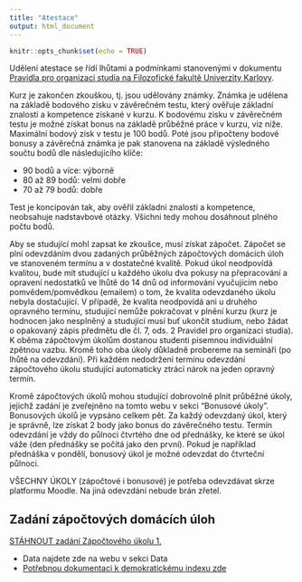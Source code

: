 ```yaml
---
title: "Atestace"
output: html_document
---
```


```r
knitr::opts_chunk$set(echo = TRUE)
```

Udělení atestace se řídí lhůtami a podmínkami stanovenými v dokumentu [Pravidla pro organizaci studia na Filozofické fakultě
Univerzity Karlovy](https://www.ff.cuni.cz/wp-content/uploads/2021/08/Pravidla_pro_organizaci_studia_FFUK_IV_uplne_zneni_z_28-5-2021_ucinne_od_1_10_2021-final-web.pdf). 

Kurz je zakončen zkouškou, tj. jsou udělovány známky. Známka je udělena na základě bodového zisku v závěrečném testu, který ověřuje základní znalosti a kompetence získané v kurzu. K bodovému zisku v závěrečném testu je možné získat bonus na základě průběžné práce v kurzu, viz níže. Maximální bodový zisk v testu je 100 bodů. Poté jsou připočteny bodové bonusy a závěrečná známka je pak stanovena na základě výsledného součtu bodů dle následujícího klíče:

- 90 bodů a více: výborně
- 80 až 89 bodů: velmi dobře
- 70 až 79 bodů: dobře

Test je koncipován tak, aby ověřil základní znalosti a kompetence, neobsahuje nadstavbové otázky. Všichni tedy mohou dosáhnout plného počtu bodů.  

Aby se studující mohl zapsat ke zkoušce, musí získat zápočet. Zápočet se plní odevzdáním dvou zadaných průběžných zápočtových domácích úloh ve stanoveném termínu a v dostatečné kvalitě. Pokud úkol neodpovídá kvalitou, bude mít studující u každého úkolu dva pokusy na přepracování a opravení nedostatků ve lhůtě do 14 dnů od informování vyučujícím nebo pomvědem/pomvědkou (emailem) o tom, že kvalita odevzdaného úkolu nebyla dostačující. V případě, že kvalita neodpovídá ani u druhého opravného termínu, studující nemůže pokračovat v plnění kurzu (kurz je hodnocen jako nesplněný a studující musí buť ukončit studium, nebo žádat o opakovaný zápis předmětu dle čl. 7, ods. 2 Pravidel pro organizaci studia). K oběma zápočtovým úkolům dostanou studenti písemnou individuální zpětnou vazbu. Kromě toho oba úkoly důkladně probereme na semináři (po lhůtě na odevzdání). Při každém nedodržení termínu odevzdání zápočtového úkolu studující automaticky ztrácí nárok na jeden opravný termín.

Kromě zápočtových úkolů mohou studující dobrovolně plnit průběžné úkoly, jejichž zadání je zveřejněno na tomto webu v sekci "Bonusové úkoly". Bonusových úkolů je vypsáno celkem pět. Za každý odevzdaný úkol, který je správně, lze získat 2 body jako bonus do závěrečného testu. Termín odevzdání je vždy do půlnoci čtvrtého dne od přednášky, ke které se úkol váže (den přednášky se počítá jako den první). Pokud je například přednáška v pondělí, bonusový úkol je možné odevzdat do čtvrteční půlnoci. 

VŠECHNY ÚKOLY (zápočtové i bonusové) je potřeba odevzdávat skrze platformu Moodle. Na jiná odevzdání nebude brán zřetel.

## Zadání zápočtových domácích úloh

[STÁHNOUT zadání Zápočtového úkolu 1.](https://ffuk-my.sharepoint.com/:b:/g/personal/mazaj7af_ff_cuni_cz/EUAP2RvoE1pCt7skSIBAEHcBIvq-qBKmBrNasS74B6m5nQ?e=Z5b6gg)

- Data najdete zde na webu v sekci Data
- [Potřebnou dokumentaci k demokratickému indexu zde](https://ffuk-my.sharepoint.com/:b:/g/personal/mazaj7af_ff_cuni_cz/EVEQKD8VOLtKiP_5PgpULQAB-fHYxqsBI6q0Pf5hAjK7RQ?e=YzZO9r)